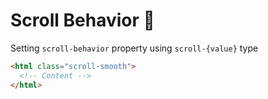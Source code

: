 # Scroll Behavior 🔄

Setting `scroll-behavior` property using `scroll-{value}` type

```html title="html"
<html class="scroll-smooth">
  <!-- Content -->
</html>
```
